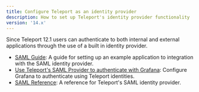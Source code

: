 ```yaml
---
title: Configure Teleport as an identity provider
description: How to set up Teleport's identity provider functionality
version: '14.x'
---
```


Since Teleport 12.1 users can authenticate to both internal and external applications
through the use of a built in identity provider.

- [SAML Guide](/docs/ver/14.x/access-controls/idps/saml-guide): A guide for setting up an example application to integration with the SAML identity provider.
- [Use Teleport's SAML Provider to authenticate with Grafana](/docs/ver/14.x/access-controls/idps/saml-grafana): Configure Grafana to authenticate using Teleport identities.
- [SAML Reference](/docs/ver/14.x/access-controls/idps/saml-reference): A reference for Teleport's SAML identity provider.
